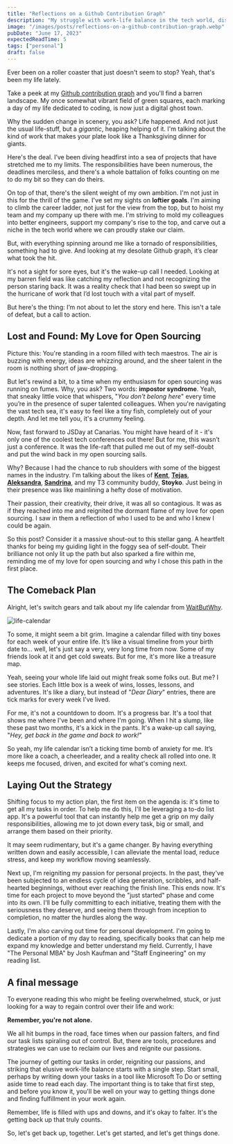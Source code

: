 ```yaml
---
title: "Reflections on a Github Contribution Graph"
description: "My struggle with work-life balance in the tech world, discussing impostor syndrome and my resolve to reinvigorate my passion for personal projects."
image: "/images/posts/reflections-on-a-github-contribution-graph.webp"
pubDate: "June 17, 2023"
expectedReadTime: 5
tags: ["personal"]
draft: false
---
```


Ever been on a roller coaster that just doesn't seem to stop? Yeah, that's been my life lately.

Take a peek at my [Github contribution graph](https://github.com/Nsttt) and you'll find a barren landscape. My once somewhat vibrant field of green squares, each marking a day of my life dedicated to coding, is now just a digital ghost town.

Why the sudden change in scenery, you ask? Life happened. And not just the usual life-stuff, but a _gigantic_, heaping helping of it. I'm talking about the kind of work that makes your plate look like a Thanksgiving dinner for giants.

Here's the deal. I’ve been diving headfirst into a sea of projects that have stretched me to my limits. The responsibilities have been numerous, the deadlines merciless, and there's a whole battalion of folks counting on me to do my bit so they can do theirs.

On top of that, there's the silent weight of my own ambition. I'm not just in this for the thrill of the game. I've set my sights on **loftier goals**. I'm aiming to climb the career ladder, not just for the view from the top, but to hoist my team and my company up there with me. I'm striving to mold my colleagues into better engineers, support my company's rise to the top, and carve out a niche in the tech world where we can proudly stake our claim.

But, with everything spinning around me like a tornado of responsibilities, something had to give. And looking at my desolate Github graph, it’s clear what took the hit.

It's not a sight for sore eyes, but it's the wake-up call I needed. Looking at my barren field was like catching my reflection and not recognizing the person staring back. It was a reality check that I had been so swept up in the hurricane of work that I’d lost touch with a vital part of myself.

But here's the thing: I’m not about to let the story end here. This isn't a tale of defeat, but a call to action.

## Lost and Found: My Love for Open Sourcing

Picture this: You're standing in a room filled with tech maestros. The air is buzzing with energy, ideas are whizzing around, and the sheer talent in the room is nothing short of jaw-dropping.

But let's rewind a bit, to a time when my enthusiasm for open sourcing was running on fumes. Why, you ask? Two words: **impostor syndrome**. Yeah, that sneaky little voice that whispers, "_You don't belong here_" every time you’re in the presence of super talented colleagues. When you're navigating the vast tech sea, it's easy to feel like a tiny fish, completely out of your depth. And let me tell you, it's a crummy feeling.

Now, fast forward to JSDay at Canarias. You might have heard of it - it's only one of the coolest tech conferences out there! But for me, this wasn’t just a conference. It was the life-raft that pulled me out of my self-doubt and put the wind back in my open sourcing sails.

Why? Because I had the chance to rub shoulders with some of the biggest names in the industry. I'm talking about the likes of **[Kent](https://twitter.com/kentcdodds)**, **[Tejas](https://twitter.com/TejasKumar_)**, [**Aleksandra**](https://twitter.com/aleksandrasays), **[Sandrina](https://twitter.com/a_sandrina_p)**, and my T3 community buddy, **Stoyko**. Just being in their presence was like mainlining a hefty dose of motivation.

Their passion, their creativity, their drive, it was all so contagious. It was as if they reached into me and reignited the dormant flame of my love for open sourcing. I saw in them a reflection of who I used to be and who I knew I could be again.

So this post? Consider it a massive shout-out to this stellar gang. A heartfelt thanks for being my guiding light in the foggy sea of self-doubt. Their brilliance not only lit up the path but also sparked a fire within me, reminding me of my love for open sourcing and why I chose this path in the first place.

## The Comeback Plan

Alright, let's switch gears and talk about my life calendar from [WaitButWhy](https://waitbutwhy.com/2014/05/life-weeks.html).

![life-calendar](/images/posts/life-calendar.webp)

To some, it might seem a bit grim. Imagine a calendar filled with tiny boxes for each week of your entire life. It’s like a visual timeline from your birth date to... well, let's just say a very, very long time from now. Some of my friends look at it and get cold sweats. But for me, it's more like a treasure map.

Yeah, seeing your whole life laid out might freak some folks out. But me? I see stories. Each little box is a week of wins, losses, lessons, and adventures. It's like a diary, but instead of "_Dear Diary_" entries, there are tick marks for every week I've lived.

For me, it's not a countdown to doom. It's a progress bar. It's a tool that shows me where I've been and where I'm going. When I hit a slump, like these past two months, it's a kick in the pants. It's a wake-up call saying, "_Hey, get back in the game and back to work!_"

So yeah, my life calendar isn’t a ticking time bomb of anxiety for me. It’s more like a coach, a cheerleader, and a reality check all rolled into one. It keeps me focused, driven, and excited for what's coming next.

## Laying Out the Strategy

Shifting focus to my action plan, the first item on the agenda is: it's time to get all my tasks in order. To help me do this, I'll be leveraging a to-do list app. It's a powerful tool that can instantly help me get a grip on my daily responsibilities, allowing me to jot down every task, big or small, and arrange them based on their priority.

It may seem rudimentary, but it's a game changer. By having everything written down and easily accessible, I can alleviate the mental load, reduce stress, and keep my workflow moving seamlessly.

Next up, I'm reigniting my passion for personal projects. In the past, they've been subjected to an endless cycle of idea generation, scribbles, and half-hearted beginnings, without ever reaching the finish line. This ends now. It's time for each project to move beyond the "just started" phase and come into its own. I'll be fully committing to each initiative, treating them with the seriousness they deserve, and seeing them through from inception to completion, no matter the hurdles along the way.

Lastly, I'm also carving out time for personal development. I'm going to dedicate a portion of my day to reading, specifically books that can help me expand my knowledge and better understand my field. Currently, I have "The Personal MBA" by Josh Kaufman and "Staff Engineering" on my reading list.

## A final message

To everyone reading this who might be feeling overwhelmed, stuck, or just looking for a way to regain control over their life and work:

**Remember, you're not alone.**

We all hit bumps in the road, face times when our passion falters, and find our task lists spiraling out of control. But, there are tools, procedures and strategies we can use to reclaim our lives and reignite our passions.

The journey of getting our tasks in order, reigniting our passions, and striking that elusive work-life balance starts with a single step. Start small, perhaps by writing down your tasks in a tool like Microsoft To Do or setting aside time to read each day. The important thing is to take that first step, and before you know it, you'll be well on your way to getting things done and finding fulfillment in your work again.

Remember, life is filled with ups and downs, and it's okay to falter. It's the getting back up that truly counts.

So, let's get back up, together. Let's get started, and let's get things done.
